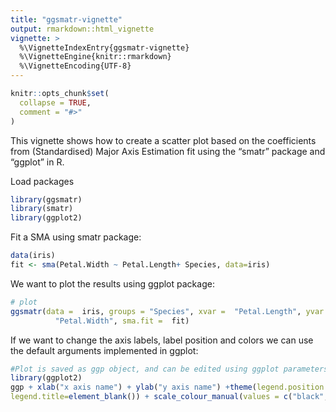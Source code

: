 ```yaml
---
title: "ggsmatr-vignette"
output: rmarkdown::html_vignette
vignette: >
  %\VignetteIndexEntry{ggsmatr-vignette}
  %\VignetteEngine{knitr::rmarkdown}
  %\VignetteEncoding{UTF-8}
---
```


```r
knitr::opts_chunk$set(
  collapse = TRUE,
  comment = "#>"
)
```

This vignette shows how to create a scatter plot based on the coefficients from (Standardised) Major Axis Estimation fit using the "smatr" package and "ggplot" in R.

Load packages
```r
library(ggsmatr)
library(smatr)
library(ggplot2)
```

Fit a SMA using smatr package:
```r
data(iris)
fit <- sma(Petal.Width ~ Petal.Length+ Species, data=iris)
```

We want to plot the results using ggplot package:

```r
# plot
ggsmatr(data =  iris, groups = "Species", xvar =  "Petal.Length", yvar =
          "Petal.Width", sma.fit =  fit)
```


If we want to change the axis labels, label position and colors we can use the default arguments implemented in ggplot:

```r
#Plot is saved as ggp object, and can be edited using ggplot parameters.
library(ggplot2)
ggp + xlab("x axis name") + ylab("y axis name") +theme(legend.position = "right",
legend.title=element_blank()) + scale_colour_manual(values = c("black", "firebrick", "cornflowerblue"))

```
